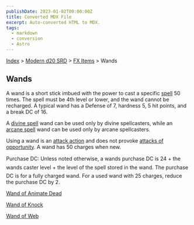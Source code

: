 ```yaml
---
publishDate: 2023-01-02T00:00:00Z
title: Converted MDX File
excerpt: Auto-converted HTML to MDX.
tags:
  - markdown
  - conversion
  - Astro
---
```






[Index](-index) > [Modern d20 SRD](modern-d20-srd-index) > [FX Items](modern-d20-srd-fx-items-index) > Wands



## Wands


A wand is a short stick imbued with the power to cast a specific [spell](modern-d20-srd-fx-index) 50 times. The spell must be 4th level or lower, and the wand cannot be recharged. A typical wand has a Defense of 7, hardness 5, 5 hit points, and a break DC of 16.



A [divine spell](modern-d20-srd-fx-divine-spells) wand can be used only by divine spellcasters, while an [arcane
spell](modern-d20-srd-fx-arcane-spells) wand can be used only by arcane spellcasters.



Using a wand is an [attack
action](modern-d20-srd-combat-attack-actions) and does not provoke [attacks
of opportunity](modern-d20-srd-combat-attacks-of-opportunity). A wand has 50 charges when new.


Purchase DC: Unless noted otherwise, a wands purchase DC is 24 + the wands caster level + the level of the spell stored in the wand. The purchase DC is for a fully charged wand. For a used wand with 25 charges, reduce the purchase DC by 2.


[Wand of Animate Dead](modern-d20-srd-fx-items-wand-of-animate-dead)


[Wand of Knock](modern-d20-srd-fx-items-wand-of-knock)


[Wand of Web](modern-d20-srd-fx-items-wand-of-web)




